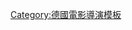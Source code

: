 {{Navbox
| name = Dennis Gansel
| title = [[丹尼斯·甘塞爾]]导演的电影
| state = {{{state|autocollapse}}}
| listclass = hlist
| list1 =
* ''{{tsl|en|Das Phantom||Das Phantom}}''（2000）
* ''{{tsl|en|Mädchen, Mädchen||Mädchen, Mädchen}}''（2001）
* ''{{tsl|en|Before the Fall (2004 film)||Before the Fall}}''（2004）
* [[惡魔教室]]（2008）
* ''{{tsl|en|We Are the Night (film)||We Are the Night}}''（2010）
* ''{{tsl|en|The Fourth State||The Fourth State}}''（2012）
* [[極速秒殺2]]（2016）
* [[柏林，我愛你]]（2019）
}}<noinclude>
{{collapsible option}}
[[Category:德國電影導演模板]]
</noinclude>
